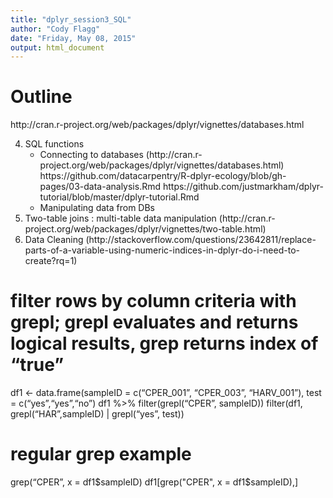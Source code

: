 ```yaml
---
title: "dplyr_session3_SQL"
author: "Cody Flagg"
date: "Friday, May 08, 2015"
output: html_document
---
```


# Outline

http://cran.r-project.org/web/packages/dplyr/vignettes/databases.html

4. SQL functions
    - Connecting to databases (http://cran.r-project.org/web/packages/dplyr/vignettes/databases.html)
    https://github.com/datacarpentry/R-dplyr-ecology/blob/gh-pages/03-data-analysis.Rmd
    https://github.com/justmarkham/dplyr-tutorial/blob/master/dplyr-tutorial.Rmd
    - Manipulating data from DBs 
5. Two-table joins : multi-table data manipulation (http://cran.r-project.org/web/packages/dplyr/vignettes/two-table.html)
6. Data Cleaning (http://stackoverflow.com/questions/23642811/replace-parts-of-a-variable-using-numeric-indices-in-dplyr-do-i-need-to-create?rq=1)

# filter rows by column criteria with grepl; grepl evaluates and returns logical results, grep returns index of "true"
df1 <- data.frame(sampleID = c("CPER_001", "CPER_003", "HARV_001"), test = c("yes","yes","no")
df1 %>% filter(grepl("CPER", sampleID))
filter(df1, grepl("HAR",sampleID) | grepl("yes", test))

# regular grep example
grep("CPER", x = df1$sampleID)
df1[grep("CPER", x = df1$sampleID),]
